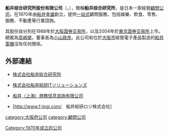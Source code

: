 {{Otheruses|subject=日本船井综合研究所|other=與此名稱相似的其它條目|船井}}
'''船井综合研究所股份有限公司'''（{{jpn|j=株式会社船井総合研究所|hg=ふないそうごうけんきゅうしょ|rm=Funai sōkō kenkyūsho}}，{{tyo|9757}}），簡稱'''船井综合研究所'''，是日本一家經營[[顧問公司|顧問公司]]，在1970年由[[船井幸雄|船井幸雄]]創立，提供[[一站式|一站式]]顧問服務，包括娛樂、飲食、零售、服務、不動產等行業諮詢。

其股份自分別在1988年於[[大阪證券交易所|大阪證券交易所]]，以及2004年於[[東京證券交易所|東京證券交易所]]上市。總裁為[[高嶋榮|高嶋榮]]，董事長為[[小山政彦|小山政彦]]。此公司和位於[[大阪市|大阪市]]經營電子產品製造的[[船井電機|船井電機]]沒有任何關係。

==外部連結==
* {{ja}}[http://www.funaisoken.co.jp/ 株式会社船井総合研究所] {{Wayback|url=http://www.funaisoken.co.jp/ |date=20210226130318 }}
* {{ja}}[http://www.funai-it.com/ 株式会社船井総研ITソリューションズ] {{Wayback|url=http://www.funai-it.com/ |date=20201129095116 }}
* {{zh-hans}}[http://www.funaisoken.com.cn/ 船井（上海）商務信息咨詢有限公司] {{Wayback|url=http://www.funaisoken.com.cn/ |date=20210227095234 }}
* {{ja}}[http://www.f-logi.com/　船井総研ロジ株式会社] {{Wayback|url=http://www.f-logi.com/ |date=20210305231132 }}

[[category:大阪府公司|category:大阪府公司]]
[[category:顧問公司|category:顧問公司]]
[[Category:1970年成立的公司|Category:1970年成立的公司]]